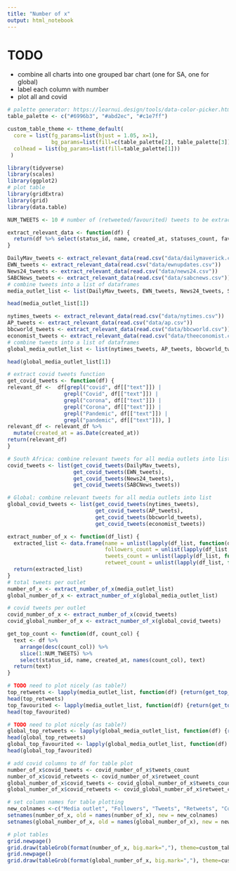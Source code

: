 ```yaml
---
title: "Number of x"
output: html_notebook
---
```

# TODO
* combine all charts into one grouped bar chart (one for SA, one for global)
* label each column with number
* plot all and covid

<!----------------------------------------------------------------------------------------------------------------------------------------------------->
<!-- Setup -->
<!----------------------------------------------------------------------------------------------------------------------------------------------------->

```r
# palette generator: https://learnui.design/tools/data-color-picker.html#palette
table_palette <- c("#6996b3", "#abd2ec", "#c1e7ff")
```

```r
custom_table_theme <- ttheme_default(
  core = list(fg_params=list(hjust = 1.05, x=1),
              bg_params=list(fill=c(table_palette[2], table_palette[3]))), # Alternate the row fill colours
  colhead = list(bg_params=list(fill=table_palette[1]))
 )
```

```r
library(tidyverse)
library(scales)
library(ggplot2)
# plot table
library(gridExtra)
library(grid)
library(data.table)
```

```r
NUM_TWEETS <- 10 # number of (retweeted/favourited) tweets to be extracted
```

```r
extract_relevant_data <- function(df) {
  return(df %>% select(status_id, name, created_at, statuses_count, favorite_count, retweet_count, followers_count, text))
}
```

```r
DailyMav_tweets <- extract_relevant_data(read.csv("data/dailymaverick.csv"))
EWN_tweets <- extract_relevant_data(read.csv("data/ewnupdates.csv"))
News24_tweets <- extract_relevant_data(read.csv("data/news24.csv"))
SABCNews_tweets <- extract_relevant_data(read.csv("data/sabcnews.csv"))
# combine tweets into a list of dataframes
media_outlet_list <- list(DailyMav_tweets, EWN_tweets, News24_tweets, SABCNews_tweets)

head(media_outlet_list[1])
```

```r
nytimes_tweets <- extract_relevant_data(read.csv("data/nytimes.csv"))
AP_tweets <- extract_relevant_data(read.csv("data/ap.csv"))
bbcworld_tweets <- extract_relevant_data(read.csv("data/bbcworld.csv"))
economist_tweets <- extract_relevant_data(read.csv("data/theeconomist.csv"))
# combine tweets into a list of dataframes
global_media_outlet_list <- list(nytimes_tweets, AP_tweets, bbcworld_tweets, economist_tweets)

head(global_media_outlet_list[1])
```
<!----------------------------------------------------------------------------------------------------------------------------------------------------->
<!-- Data Wrangling -->
<!----------------------------------------------------------------------------------------------------------------------------------------------------->

```r
# extract covid tweets function
get_covid_tweets <- function(df) {
relevant_df <-  df[grepl("covid", df[["text"]]) | 
                  grepl("Covid", df[["text"]]) |
                  grepl("corona", df[["text"]]) |
                  grepl("Corona", df[["text"]]) |
                  grepl("Pandemic", df[["text"]]) |
                  grepl("pandemic", df[["text"]]), ]
relevant_df <- relevant_df %>%
  mutate(created_at = as.Date(created_at))
return(relevant_df)
}

# South Africa: combine relevant tweets for all media outlets into list
covid_tweets <- list(get_covid_tweets(DailyMav_tweets), 
                     get_covid_tweets(EWN_tweets), 
                     get_covid_tweets(News24_tweets), 
                     get_covid_tweets(SABCNews_tweets))

# Global: combine relevant tweets for all media outlets into list
global_covid_tweets <- list(get_covid_tweets(nytimes_tweets), 
                            get_covid_tweets(AP_tweets),
                            get_covid_tweets(bbcworld_tweets), 
                            get_covid_tweets(economist_tweets))
```

```r
extract_number_of_x <- function(df_list) {
  extracted_list <- data.frame(name = unlist(lapply(df_list, function(df) {return(df$name[1])})),
                               followers_count = unlist(lapply(df_list, function(df) {return(df$followers_count[1])})),
                               tweets_count = unlist(lapply(df_list, function(df) {return(nrow(df))})),
                               retweet_count = unlist(lapply(df_list, function(df) {return(sum(df$retweet_count))})))
  return(extracted_list)
}
# total tweets per outlet
number_of_x <- extract_number_of_x(media_outlet_list)
global_number_of_x <- extract_number_of_x(global_media_outlet_list)

# covid tweets per outlet
covid_number_of_x <- extract_number_of_x(covid_tweets)
covid_global_number_of_x <- extract_number_of_x(global_covid_tweets)
```

```r
get_top_count <- function(df, count_col) {
  text <- df %>%
    arrange(desc(count_col)) %>% 
    slice(1:NUM_TWEETS) %>% 
    select(status_id, name, created_at, names(count_col), text)
  return(text)
}
```

```r
# TODO need to plot nicely (as table?)
top_retweets <- lapply(media_outlet_list, function(df) {return(get_top_count(df, df$retweet_count))})
head(top_retweets)
top_favourited <- lapply(media_outlet_list, function(df) {return(get_top_count(df, df$favorite_count))})
head(top_favourited)
```

```r
# TODO need to plot nicely (as table?)
global_top_retweets <- lapply(global_media_outlet_list, function(df) {return(get_top_count(df, df$retweet_count))})
head(global_top_retweets)
global_top_favourited <- lapply(global_media_outlet_list, function(df) {return(get_top_count(df, df$favorite_count))})
head(global_top_favourited)
```



<!----------------------------------------------------------------------------------------------------------------------------------------------------->
<!-- Data Visualisation (South African)-->
<!----------------------------------------------------------------------------------------------------------------------------------------------------->

```r
# add covid columns to df for table plot
number_of_x$covid_tweets <- covid_number_of_x$tweets_count
number_of_x$covid_retweets <- covid_number_of_x$retweet_count
global_number_of_x$covid_tweets <- covid_global_number_of_x$tweets_count
global_number_of_x$covid_retweets <- covid_global_number_of_x$retweet_count

# set column names for table plotting
new_colnames <-c("Media outlet", "Followers", "Tweets", "Retweets", "Covid Tweets", "Covid Retweets")
setnames(number_of_x, old = names(number_of_x), new = new_colnames)
setnames(global_number_of_x, old = names(global_number_of_x), new = new_colnames)

# plot tables
grid.newpage()
grid.draw(tableGrob(format(number_of_x, big.mark=","), theme=custom_table_theme, rows=NULL))
grid.newpage()
grid.draw(tableGrob(format(global_number_of_x, big.mark=","), theme=custom_table_theme, rows=NULL))
```
